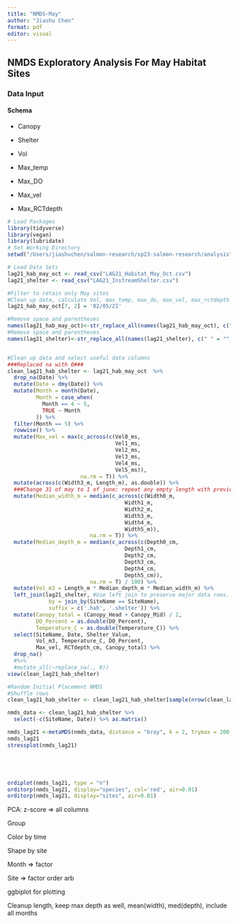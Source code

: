 ```yaml
---
title: "NMDS-May"
author: "Jiashu Chen"
format: pdf
editor: visual
---
```


## NMDS Exploratory Analysis For May Habitat Sites

### Data Input

#### Schema

-   Canopy

-   Shelter

-   Vol

-   Max_temp

-   Max_DO

-   Max_vel

-   Max_RCTdepth

```r
# Load Packages
library(tidyverse)
library(vegan)
library(lubridate)
# Set Working Directory
setwd("/Users/jiashuchen/salmon-research/sp23-salmon-research/analysis")

```

```r
# Load Data Sets
lag21_hab_may_oct <- read_csv("LAG21_Habitat_May_Oct.csv")
lag21_shelter <- read_csv("LAG21_InstreamShelter.csv")

#Filter to retain only May sites
#Clean up data, calculate Vol, max_temp, max_do, max_vel, max_rctdepth
lag21_hab_may_oct[7, 2] = '02/05/21' 

#Remove space and parentheses
names(lag21_hab_may_oct)<-str_replace_all(names(lag21_hab_may_oct), c(" " = "", "\\(DD/MM/YY\\)" = ""))
#Remove space and parentheses
names(lag21_shelter)<-str_replace_all(names(lag21_shelter), c(" " = "", "\\(0\\-3\\)" = ""))


#Clean up data and select useful data columns
###Replaced na with 0###
clean_lag21_hab_shelter <- lag21_hab_may_oct  %>% 
  drop_na(Date) %>%
  mutate(Date = dmy(Date)) %>% 
  mutate(Month = month(Date),
         Month = case_when(
           Month == 4 ~ 5,
           TRUE ~ Month
         )) %>% 
  filter(Month == 5) %>% 
  rowwise() %>% 
  mutate(Max_vel = max(c_across(c(Vel0_ms, 
                                  Vel1_ms, 
                                  Vel2_ms, 
                                  Vel3_ms, 
                                  Vel4_ms, 
                                  Vel5_ms)), 
                       na.rm = T)) %>%
  mutate(across(c(Width3_m, Length_m), as.double)) %>% 
  ###Change 31 of may to 1 of june; repeat any empty length with previous values.###
  mutate(Median_width_m = median(c_across(c(Width0_m, 
                                     Width1_m,
                                     Width2_m, 
                                     Width3_m, 
                                     Width4_m,
                                     Width5_m)),
                          na.rm = T)) %>% 
  mutate(Median_depth_m = median(c_across(c(Depth0_cm, 
                                     Depth1_cm,
                                     Depth2_cm, 
                                     Depth3_cm,
                                     Depth4_cm,
                                     Depth5_cm)),
                          na.rm = T) / 100) %>% 
  mutate(Vol_m3 = Length_m * Median_depth_m * Median_width_m) %>%
  left_join(lag21_shelter, #Use left join to preserve major data rows.
             by = join_by(SiteName == SiteName),
             suffix = c('.hab', '.shelter')) %>%
  mutate(Canopy_total = (Canopy_Head + Canopy_Mid) / 2,  
         DO_Percent = as.double(DO_Percent),
         Temperature_C = as.double(Temperature_C)) %>% 
  select(SiteName, Date, Shelter_Value, 
         Vol_m3, Temperature_C, DO_Percent,
         Max_vel, RCTdepth_cm, Canopy_total) %>% 
  drop_na()
  #%>% 
  #mutate_all(~replace_na(., 0))
view(clean_lag21_hab_shelter)
```

```r
#Random Initial Placement NMDS
#Shuffle rows
clean_lag21_hab_shelter <- clean_lag21_hab_shelter[sample(nrow(clean_lag21_hab_shelter)),] 

nmds_data <- clean_lag21_hab_shelter %>% 
  select(-c(SiteName, Date)) %>% as.matrix()

nmds_lag21 <-metaMDS(nmds_data, distance = "bray", k = 2, trymax = 200, plot = F)
nmds_lag21
stressplot(nmds_lag21)





ordiplot(nmds_lag21, type = "n")
orditorp(nmds_lag21, display="species", col='red', air=0.01)
orditorp(nmds_lag21, display="sites", air=0.01)


```

PCA: z-score =\> all columns

Group

Color by time

Shape by site

Month =\> factor

Site =\> factor order arb

ggbiplot for plotting

Cleanup length, keep max depth as well, mean(width), med(depth), include all months
